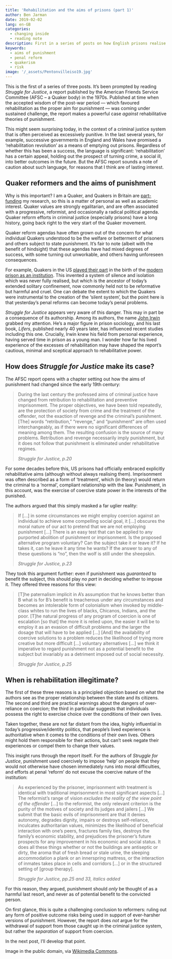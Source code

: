```yaml
---
title: 'Rehabilitation and the aims of prisons (part 1)'
author: Ben Jarman
date: 2019-02-02
lang: en-GB
categories:
  - changing inside
  - reading note
description: First in a series of posts on how English prisons realise the aim of rehabilitation
keywords:
  - aims of punishment
  - penal reform
  - quakerism
  - risk
image: '/_assets/Pentonvilleiso19.jpg'
---
```


This is the first of a series of three posts. It's been prompted by reading *Struggle for Justice*, a report published by the American Friends Service Committee (AFSC -- a Quaker body) in the 1970s. Published at time when the accepted wisdom of the post-war period --- which favoured rehabilitation as the proper aim for punishment --- was coming under sustained challenge, the report makes a powerful case *against* rehabilitative theories of punishment.

This might seem surprising today, in the context of a criminal justice system that is often perceived as excessively punitive. In the last several years, for example, successive governments in England and Wales have promised a 'rehabilitation revolution' as a means of emptying out prisons. Regardless of whether this has been a success, the language is significant: 'rehabilitation' has a certain appeal, holding out the prospect of turning crime, a social ill, into better outcomes in the future. But the AFSC report sounds a note of caution about such language, for reasons that I think are of lasting interest.

## Quaker reformers and the aims of punishment

Why is this important? I am a Quaker, and Quakers in Britain are [part-funding](https://changinginside.co.uk/about-the-funders/) my research, so this is a matter of personal as well as academic interest. Quaker values are strongly egalitarian, and are often associated with a progressive, reformist, and occasionally a radical political agenda. Quaker reform efforts in criminal justice (especially prisons) have a long history, going back right to the very start of the Quaker movement.

Quaker reform agendas have often grown out of the concern for what individual Quakers understood to be the welfare or betterment of prisoners and others subject to state punishment. It's fair to note (albeit with the benefit of hindsight) that these agendas have had mixed degrees of success, with some turning out unworkable, and others having unforeseen consequences.

For example, Quakers in the US [played their part](https://en.wikipedia.org/wiki/Eastern_State_Penitentiary#End_of_the_solitary_confinement_system) in the birth of the [modern prison as an institution](https://www.motherjones.com/politics/2009/03/solitary-confinement-brief-natural-history/). This invented a system of silence and isolation which was never fully realised, but which is the ancestor of today's extended solitary confinement, now commonly held not to be reformative but harmful and cruel. One can debate the extent to which the Quakers were instrumental to the creation of the 'silent system', but the point here is that yesterday's penal reforms can become today's penal problems.

*Struggle for Justice* appears very aware of this danger. This may in part be a consequence of its authorship. Among its authors, the name [John Irwin](https://www.sfgate.com/bayarea/article/Criminal-turned-criminologist-John-Irwin-dies-3205069.php) grabbed my attention. He's a major figure in prison sociology, and his last book, *Lifers*, published nearly 40 years later, has influenced recent studies including this one. Crucially, Irwin knew his field from personal experience, having served time in prison as a young man. I wonder how far his lived experience of the excesses of rehabilitation may have shaped the report's cautious, minimal and sceptical approach to rehabilitative power.

## How does *Struggle for Justice* make its case?

The AFSC report opens with a chapter setting out how the aims of punishment had changed since the early 19th century:

> During the last century the professed aims of criminal justice have changed from retribution to rehabilitation and preventive imprisonment. The proper objectives, we have been told repeatedly, are the protection of society from crime and the treatment of the offender, not the exaction of revenge and the criminal's punishment. \[The\] words "retribution," "revenge," and "punishment" are often used interchangeably, as if there were no significant differences of meaning among them. The resulting confusion is the source of many problems. Retribution and revenge necessarily imply punishment, but it does not follow that punishment is eliminated under rehabilitative regimes.
> 
> *Struggle for Justice, p.20*

For some decades before this, US prisons had officially embraced explicitly rehabilitative aims (although without always realising them). Imprisonment was often described as a form of 'treatment', which (in theory) would return the criminal to a 'normal', compliant relationship with the law. Punishment, in this account, was the exercise of coercive state power in the interests of the punished.

The authors argued that this simply masked a far uglier reality:

> If \[...\] in some circumstances we might employ coercion against an individual to achieve some compelling social goal, it \[...\] obscures the moral nature of our act to pretend that we are not employing punishment \[...\] There is an easy test that can be applied to any purported abolition of punishment or imprisonment. Is the proposed alternative program voluntary? Can the subject take it or leave it? If he takes it, can he leave it any time he wants? If the answer to any of these questions is "no", then the wolf is still under the sheepskin.
> 
> *Struggle for Justice, p.23*

They took this argument further: even if punishment was *guaranteed* to benefit the subject, this should play *no part* in deciding whether to impose it. They offered three reasons for this view:

> \[T\]he paternalism implicit in A's assumption that he knows better than B what is for B's benefit is treacherous under any circumstances and becomes an intolerable form of colonialism when invoked by middle-class whites to run the lives of blacks, Chicanos, Indians, and the poor. \[T\]he natural progress of any program of coercion is one of escalation \[so that\] the more it is relied upon, the easier it will be to employ it as an evasion of difficult problems and the larger the dosage that will have to be applied \[...\] \[And\] the availability of coercive solutions to a problem reduces the likelihood of trying more creative but more difficult \[...\] voluntary alternatives \[...\] we think it imperative to regard punishment not as a potential benefit to the subject but invariably as a detriment imposed out of social necessity.
> 
> *Struggle for Justice, p.25*

## When is rehabilitation illegitimate?

The first of these three reasons is a principled objection based on what the authors see as the proper relationship between the state and its citizens. The second and third are practical warnings about the dangers of over-reliance on coercion; the third in particular suggests that individuals possess the right to exercise choice over the conditions of their own lives.

Taken together, these are not far distant from the idea, highly influential in today's progressive/identity politics, that people's lived experience is authoritative when it comes to the conditions of their own lives. Others might hold them responsible for their actions, but can't seek negate their experiences or compel them to change their values.

This insight runs through the report itself. For the authors of *Struggle for Justice*, punishment used coercively to impose 'help' on people that they would not otherwise have chosen immediately runs into moral difficulties, and efforts at penal 'reform' do not excuse the coercive nature of the institution:

> As experienced by the prisoner, imprisonment with treatment is identical with traditional imprisonment in most significant aspects \[...\] The reformist's range of vision *excludes the reality of the view point of the offender* \[...\] to the reformist, the only relevant criterion is the purity of the motives of society and its judges and jailers \[...\] We submit that the basic evils of imprisonment are that it denies autonomy, degrades dignity, impairs or destroys self-reliance, inculcates authoritarian values, minimizes the likelihood of beneficial interaction with one's peers, fractures family ties, destroys the family's economic stability, and prejudices the prisoner's future prospects for any improvement in his economic and social status. It does all these things whether or not the buildings are antiseptic or dirty, the aroma that of fresh bread or stale urine, the sleeping accommodation a plank or an innerspring mattress, or the interaction of inmates takes place in cells and corridors \[...\] or in the structured setting of \[group therapy\]. 
> 
> *Struggle for Justice, pp.25 and 33, italics added*

For this reason, they argued, punishment should *only* be thought of as a harmful last resort, and never as of potential benefit to the convicted person.

On first glance, this is quite a challenging conclusion to reformers: ruling out any form of positive outcome risks being used in support of ever-harsher versions of punishment. However, the report does *not *argue for the withdrawal of support from those caught up in the criminal justice system, but rather the *separation *of support from coercion.

In the next post, I'll develop that point.

::: {.callout-note}
Image in the public domain, via [Wikimedia Commons](https://en.wikipedia.org/wiki/File:Pentonvilleiso19.jpg).
:::